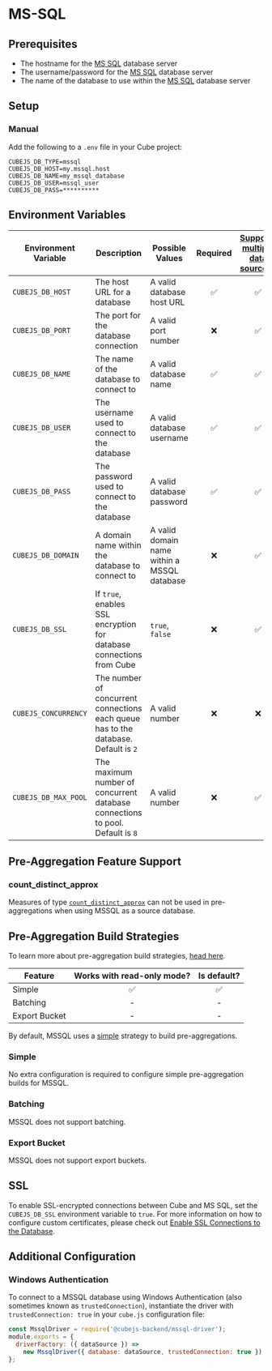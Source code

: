 # MS-SQL
  ## Prerequisites

- The hostname for the [MS SQL][mssql] database server
- The username/password for the [MS SQL][mssql] database server
- The name of the database to use within the [MS SQL][mssql] database server

## Setup

###  Manual

Add the following to a `.env` file in your Cube project:

```dotenv
CUBEJS_DB_TYPE=mssql
CUBEJS_DB_HOST=my.mssql.host
CUBEJS_DB_NAME=my_mssql_database
CUBEJS_DB_USER=mssql_user
CUBEJS_DB_PASS=**********
```

## Environment Variables

| Environment Variable | Description                                                                         | Possible Values                             | Required | [Supports multiple data sources?][ref-config-multiple-ds-decorating-env] |
| -------------------- | ----------------------------------------------------------------------------------- | ------------------------------------------- | :------: | :----------------------------------------------------------------------: |
| `CUBEJS_DB_HOST`     | The host URL for a database                                                         | A valid database host URL                   |    ✅    |                                    ✅                                    |
| `CUBEJS_DB_PORT`     | The port for the database connection                                                | A valid port number                         |    ❌    |                                    ✅                                    |
| `CUBEJS_DB_NAME`     | The name of the database to connect to                                              | A valid database name                       |    ✅    |                                    ✅                                    |
| `CUBEJS_DB_USER`     | The username used to connect to the database                                        | A valid database username                   |    ✅    |                                    ✅                                    |
| `CUBEJS_DB_PASS`     | The password used to connect to the database                                        | A valid database password                   |    ✅    |                                    ✅                                    |
| `CUBEJS_DB_DOMAIN`   | A domain name within the database to connect to                                     | A valid domain name within a MSSQL database |    ❌    |                                    ✅                                    |
| `CUBEJS_DB_SSL`      | If `true`, enables SSL encryption for database connections from Cube                | `true`, `false`                             |    ❌    |                                    ✅                                    |
| `CUBEJS_CONCURRENCY` | The number of concurrent connections each queue has to the database. Default is `2` | A valid number                              |    ❌    |                                    ❌                                    |
| `CUBEJS_DB_MAX_POOL` | The maximum number of concurrent database connections to pool. Default is `8`       | A valid number                              |    ❌    |                                    ✅                                    |

## Pre-Aggregation Feature Support

### count_distinct_approx

Measures of type
[`count_distinct_approx`][ref-schema-ref-types-formats-countdistinctapprox] can
not be used in pre-aggregations when using MSSQL as a source database.

## Pre-Aggregation Build Strategies

<InfoBox>

To learn more about pre-aggregation build strategies, [head
here][ref-caching-using-preaggs-build-strats].

</InfoBox>

| Feature       | Works with read-only mode? | Is default? |
| ------------- | :------------------------: | :---------: |
| Simple        |             ✅             |     ✅      |
| Batching      |             -              |      -      |
| Export Bucket |             -              |      -      |

By default, MSSQL uses a [simple][self-preaggs-simple] strategy to build
pre-aggregations.

### Simple

No extra configuration is required to configure simple pre-aggregation builds
for MSSQL.

### Batching

MSSQL does not support batching.

### Export Bucket

MSSQL does not support export buckets.

## SSL

To enable SSL-encrypted connections between Cube and MS SQL, set the
`CUBEJS_DB_SSL` environment variable to `true`. For more information on how to
configure custom certificates, please check out [Enable SSL Connections to the
Database][ref-recipe-enable-ssl].

## Additional Configuration

###  Windows Authentication

To connect to a MSSQL database using Windows Authentication (also sometimes
known as `trustedConnection`), instantiate the driver with
`trustedConnection: true` in your `cube.js` configuration file:

```javascript
const MssqlDriver = require('@cubejs-backend/mssql-driver');
module.exports = {
  driverFactory: ({ dataSource }) =>
    new MssqlDriver({ database: dataSource, trustedConnection: true }),
};
```

[mssql]: https://www.microsoft.com/en-gb/sql-server/sql-server-2019
[ref-caching-using-preaggs-build-strats]:
  /caching/using-pre-aggregations#pre-aggregation-build-strategies
[ref-config-multiple-ds-decorating-env]:
  /config/multiple-data-sources#configuring-data-sources-with-environment-variables-decorated-environment-variables
[ref-recipe-enable-ssl]: /recipes/enable-ssl-connections-to-database
[ref-schema-ref-types-formats-countdistinctapprox]:
  /schema/reference/types-and-formats#count-distinct-approx
[self-preaggs-simple]: #simple
